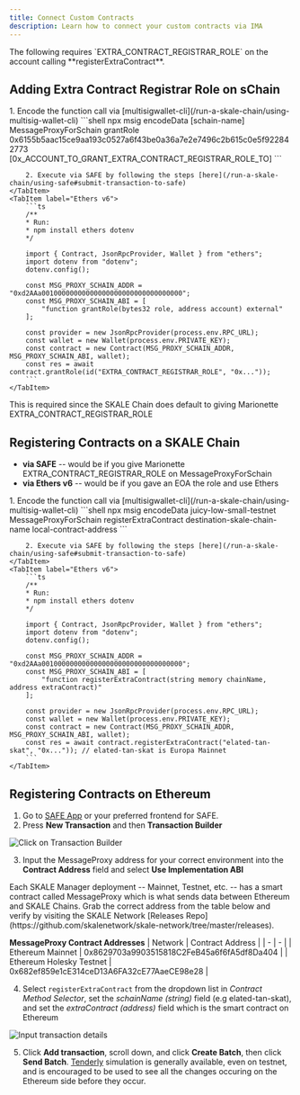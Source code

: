 ```yaml
---
title: Connect Custom Contracts
description: Learn how to connect your custom contracts via IMA
---
```



<Aside type="note">
The following requires `EXTRA_CONTRACT_REGISTRAR_ROLE` on the account calling **registerExtraContract**.
</Aside>

## Adding Extra Contract Registrar Role on sChain

<Tabs syncKey="method">
	<TabItem label="via SAFE">
		1. Encode the function call via [multisigwallet-cli](/run-a-skale-chain/using-multisig-wallet-cli)
		```shell
		npx msig encodeData [schain-name] MessageProxyForSchain grantRole 0x6155b5aac15ce9aa193c0527a6f43be0a36a7e2e7496c2b615c0e5f922842773 [0x_ACCOUNT_TO_GRANT_EXTRA_CONTRACT_REGISTRAR_ROLE_TO]
		```

		2. Execute via SAFE by following the steps [here](/run-a-skale-chain/using-safe#submit-transaction-to-safe)
	</TabItem>
	<TabItem label="Ethers v6">
		```ts
		/**
		* Run:
		* npm install ethers dotenv
		*/

		import { Contract, JsonRpcProvider, Wallet } from "ethers";
		import dotenv from "dotenv";
		dotenv.config();

		const MSG_PROXY_SCHAIN_ADDR = "0xd2AAa00100000000000000000000000000000000";
		const MSG_PROXY_SCHAIN_ABI = [
			"function grantRole(bytes32 role, address account) external"
		];

		const provider = new JsonRpcProvider(process.env.RPC_URL);
		const wallet = new Wallet(process.env.PRIVATE_KEY);
		const contract = new Contract(MSG_PROXY_SCHAIN_ADDR, MSG_PROXY_SCHAIN_ABI, wallet);
		const res = await contract.grantRole(id("EXTRA_CONTRACT_REGISTRAR_ROLE", "0x..."));
		```
	</TabItem>
</Tabs>

<Aside type="note">
This is required since the SKALE Chain does default to giving Marionette EXTRA_CONTRACT_REGISTRAR_ROLE
</Aside>

## Registering Contracts on a SKALE Chain

- **via SAFE** -- would be if you give Marionette EXTRA_CONTRACT_REGISTRAR_ROLE on MessageProxyForSchain
- **via Ethers v6** -- would be if you gave an EOA the role and use Ethers

<Tabs>
	<TabItem label="via SAFE">
		1. Encode the function call via [multisigwallet-cli](/run-a-skale-chain/using-multisig-wallet-cli)
		```shell
			npx msig encodeData juicy-low-small-testnet MessageProxyForSchain registerExtraContract destination-skale-chain-name local-contract-address
		```

		2. Execute via SAFE by following the steps [here](/run-a-skale-chain/using-safe#submit-transaction-to-safe)
	</TabItem>
	<TabItem label="Ethers v6">
		```ts
		/**
		* Run:
		* npm install ethers dotenv
		*/

		import { Contract, JsonRpcProvider, Wallet } from "ethers";
		import dotenv from "dotenv";
		dotenv.config();

		const MSG_PROXY_SCHAIN_ADDR = "0xd2AAa00100000000000000000000000000000000";
		const MSG_PROXY_SCHAIN_ABI = [
			"function registerExtraContract(string memory chainName, address extraContract)"		
		];

		const provider = new JsonRpcProvider(process.env.RPC_URL);
		const wallet = new Wallet(process.env.PRIVATE_KEY);
		const contract = new Contract(MSG_PROXY_SCHAIN_ADDR, MSG_PROXY_SCHAIN_ABI, wallet);
		const res = await contract.registerExtraContract("elated-tan-skat", "0x...")); // elated-tan-skat is Europa Mainnet
		```
	</TabItem>
</Tabs>

## Registering Contracts on Ethereum

1. Go to [SAFE App](https://safe.global) or your preferred frontend for SAFE.
2. Press **New Transaction** and then **Transaction Builder**

![Click on Transaction Builder](../../../../assets/run-a-skale-chain/safe-transaction-builder.png)

3. Input the MessageProxy address for your correct environment into the **Contract Address** field and select **Use Implementation ABI**

<Aside type="tip">
Each SKALE Manager deployment -- Mainnet, Testnet, etc. -- has a smart contract called MessageProxy which is what sends data between Ethereum and SKALE Chains. Grab the correct address from the table below and verify by visiting the SKALE Network [Releases Repo](https://github.com/skalenetwork/skale-network/tree/master/releases).
</Aside>

**MessageProxy Contract Addresses**
| Network | Contract Address |
| - | - | 
| Ethereum Mainnet | 0x8629703a9903515818C2FeB45a6f6fA5df8Da404 |
| Ethereum Holesky Testnet | 0x682ef859e1cE314ceD13A6FA32cE77AaeCE98e28 |

4. Select `registerExtraContract` from the dropdown list in *Contract Method Selector*, set the *schainName (string)* field (e.g elated-tan-skat), and set the *extraContract (address)* field which is the smart contract on Ethereum

![Input transaction details](../../../../assets/skale-bridge/custom-contract-ethereum-registration.png)

5. Click **Add transaction**, scroll down, and click **Create Batch**, then click **Send Batch**. [Tenderly](https://tenderly.co/) simulation is generally available, even on testnet, and is encouraged to be used to see all the changes occuring on the Ethereum side before they occur.
